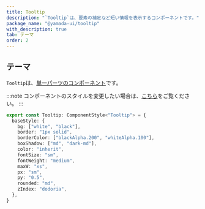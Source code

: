 ```yaml
---
title: Tooltip
description: "`Tooltip`は、要素の補足など短い情報を表示するコンポーネントです。"
package_name: "@yamada-ui/tooltip"
with_description: true
tab: テーマ
order: 2
---
```


## テーマ

`Tooltip`は、[単一パーツのコンポーネント](/styled-system/theming/component-styles#単一パーツのコンポーネント)です。

:::note
コンポーネントのスタイルを変更したい場合は、[こちら](/styled-system/theming/customize-theme#コンポーネントのスタイルを変更する)をご覧ください。
:::

```ts
export const Tooltip: ComponentStyle<"Tooltip"> = {
  baseStyle: {
    bg: ["white", "black"],
    border: "1px solid",
    borderColor: ["blackAlpha.200", "whiteAlpha.100"],
    boxShadow: ["md", "dark-md"],
    color: "inherit",
    fontSize: "sm",
    fontWeight: "medium",
    maxW: "xs",
    px: "sm",
    py: "0.5",
    rounded: "md",
    zIndex: "dodoria",
  },
}
```
